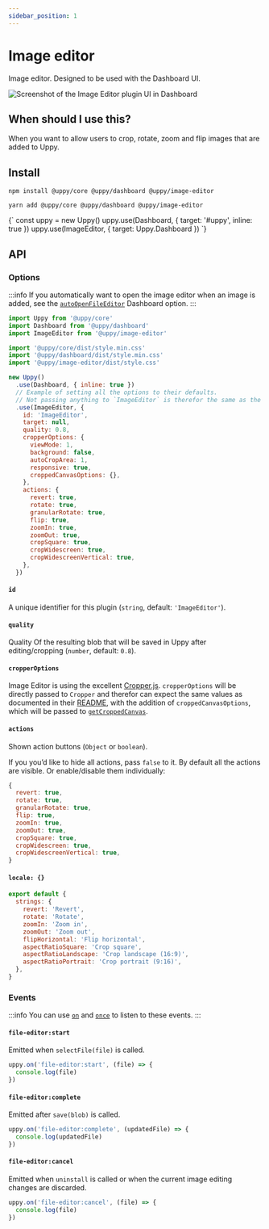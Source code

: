 ```yaml
---
sidebar_position: 1
---
```




# Image editor

Image editor. Designed to be used with the Dashboard UI.

<div style={{ maxWidth: 500 }}>

  ![Screenshot of the Image Editor plugin UI in Dashboard](https://user-images.githubusercontent.com/1199054/87208710-654db400-c307-11ea-9471-6e3c6582d2a5.png)

</div>

## When should I use this?

When you want to allow users to crop, rotate, zoom and flip images that are added to Uppy.

## Install

<Tabs>
  <TabItem value="npm" label="NPM" default>

  ```shell
  npm install @uppy/core @uppy/dashboard @uppy/image-editor
  ```

  </TabItem>

  <TabItem value="yarn" label="Yarn">

  ```shell
  yarn add @uppy/core @uppy/dashboard @uppy/image-editor
  ```

  </TabItem>

  <TabItem value="cdn" label="CDN">
    <UppyCdnExample>
      {`
        const uppy = new Uppy()
        uppy.use(Dashboard, { target: '#uppy', inline: true })
        uppy.use(ImageEditor, { target: Uppy.Dashboard })
      `}
    </UppyCdnExample>
  </TabItem>
</Tabs>

## API

### Options

:::info
If you automatically want to open the image editor when an image is added,
see the [`autoOpenFileEditor`](/docs/user-interfaces/dashboard#autoOpenFileEditor) Dashboard option.
:::

```js
import Uppy from '@uppy/core'
import Dashboard from '@uppy/dashboard'
import ImageEditor from '@uppy/image-editor'

import '@uppy/core/dist/style.min.css'
import '@uppy/dashboard/dist/style.min.css'
import '@uppy/image-editor/dist/style.css'

new Uppy()
  .use(Dashboard, { inline: true })
  // Example of setting all the options to their defaults.
  // Not passing anything to `ImageEditor` is therefor the same as the example below.
  .use(ImageEditor, {
    id: 'ImageEditor',
    target: null,
    quality: 0.8,
    cropperOptions: {
      viewMode: 1,
      background: false,
      autoCropArea: 1,
      responsive: true,
      croppedCanvasOptions: {},
    },
    actions: {
      revert: true,
      rotate: true,
      granularRotate: true,
      flip: true,
      zoomIn: true,
      zoomOut: true,
      cropSquare: true,
      cropWidescreen: true,
      cropWidescreenVertical: true,
    },
  })
```

#### `id`

A unique identifier for this plugin (`string`, default: `'ImageEditor'`).

#### `quality`

Quality Of the resulting blob that will be saved in Uppy after editing/cropping (`number`, default: `0.8`).

#### `cropperOptions`

Image Editor is using the excellent [Cropper.js](https://fengyuanchen.github.io/cropperjs/).
`cropperOptions` will be directly passed to `Cropper` and therefor can expect the same values as documented
in their [README](https://github.com/fengyuanchen/cropperjs/blob/HEAD/README.md#options),
with the addition of `croppedCanvasOptions`, which will be passed to [`getCroppedCanvas`](https://github.com/fengyuanchen/cropperjs/blob/HEAD/README.md#getcroppedcanvasoptions).

#### `actions`

Shown action buttons (`Object` or `boolean`).

If you you’d like to hide all actions, pass `false` to it. By default all the actions are visible.
Or enable/disable them individually:

```js
{
  revert: true,
  rotate: true,
  granularRotate: true,
  flip: true,
  zoomIn: true,
  zoomOut: true,
  cropSquare: true,
  cropWidescreen: true,
  cropWidescreenVertical: true,
}
```

#### `locale: {}`

```js
export default {
  strings: {
    revert: 'Revert',
    rotate: 'Rotate',
    zoomIn: 'Zoom in',
    zoomOut: 'Zoom out',
    flipHorizontal: 'Flip horizontal',
    aspectRatioSquare: 'Crop square',
    aspectRatioLandscape: 'Crop landscape (16:9)',
    aspectRatioPortrait: 'Crop portrait (9:16)',
  },
}
```

### Events

:::info
You can use [`on`](/docs/uppy-core#onevent-action) and [`once`](/docs/uppy-core#onceevent-action) to listen to these events.
:::

#### `file-editor:start`

Emitted when `selectFile(file)` is called.

```js
uppy.on('file-editor:start', (file) => {
  console.log(file)
})
```

#### `file-editor:complete`

Emitted after `save(blob)` is called.

```js
uppy.on('file-editor:complete', (updatedFile) => {
  console.log(updatedFile)
})
```

#### `file-editor:cancel`

Emitted when `uninstall` is called or when the current image editing changes are discarded.

```js
uppy.on('file-editor:cancel', (file) => {
  console.log(file)
})
```

